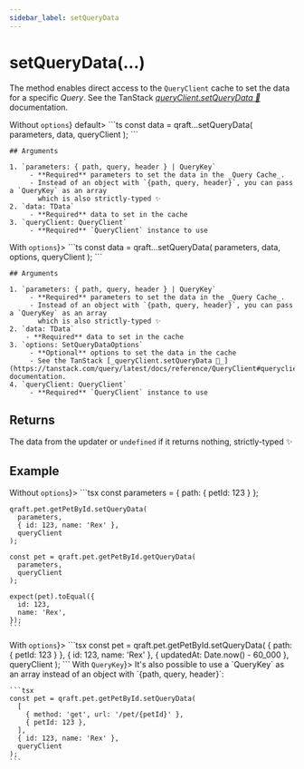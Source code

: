 ```yaml
---
sidebar_label: setQueryData
---
```



# setQueryData(...)

The method enables direct access to the `QueryClient` cache to set the data for a specific _Query_.
See the TanStack [_queryClient.setQueryData 🌴_](https://tanstack.com/query/latest/docs/reference/QueryClient#queryclientsetquerydata) documentation.

<Tabs>
  <TabItem value="without-options" label={<span style={{verticalAlign: 'middle'}}>Without <code>options</code></span>} default>
    ```ts
    const data = qraft.<service>.<operation>.setQueryData(
      parameters,
      data,
      queryClient
    );
    ```

    ## Arguments

    1. `parameters: { path, query, header } | QueryKey`
         - **Required** parameters to set the data in the _Query Cache_.
         - Instead of an object with `{path, query, header}`, you can pass a `QueryKey` as an array
           which is also strictly-typed ✨
    2. `data: TData`
         - **Required** data to set in the cache
    3. `queryClient: QueryClient`
         - **Required** `QueryClient` instance to use
  </TabItem>
  <TabItem value="with-options" label={<span style={{verticalAlign: 'middle'}}>With <code>options</code></span>}>
    ```ts
    const data = qraft.<service>.<operation>.setQueryData(
      parameters,
      data,
      options,
      queryClient
    );
    ```

    ## Arguments

    1. `parameters: { path, query, header } | QueryKey`
         - **Required** parameters to set the data in the _Query Cache_.
         - Instead of an object with `{path, query, header}`, you can pass a `QueryKey` as an array
           which is also strictly-typed ✨
    2. `data: TData`
        - **Required** data to set in the cache
    3. `options: SetQueryDataOptions`
         - **Optional** options to set the data in the cache
         - See the TanStack [_queryClient.setQueryData 🌴_](https://tanstack.com/query/latest/docs/reference/QueryClient#queryclientsetquerydata) documentation.
    4. `queryClient: QueryClient`
         - **Required** `QueryClient` instance to use
  </TabItem>
</Tabs>

## Returns

The data from the updater or `undefined` if it returns nothing, strictly-typed ✨

## Example

<Tabs>
  <TabItem value="without-options" label={<span style={{verticalAlign: 'middle'}}>Without <code>options</code></span>}>
    ```tsx
    const parameters = { path: { petId: 123 } };

    qraft.pet.getPetById.setQueryData(
      parameters,
      { id: 123, name: 'Rex' },
      queryClient
    );

    const pet = qraft.pet.getPetById.getQueryData(
      parameters,
      queryClient
    );

    expect(pet).toEqual({
      id: 123,
      name: 'Rex',
    });
    ```
  </TabItem>
  <TabItem value="with-options" label={<span style={{verticalAlign: 'middle'}}>With <code>options</code></span>}>
    ```tsx
    const pet = qraft.pet.getPetById.setQueryData(
      { path: { petId: 123 } },
      { id: 123, name: 'Rex' },
      { updatedAt: Date.now() - 60_000 },
      queryClient
    );
    ```
  </TabItem>
  <TabItem value="with-query-key" label={<span style={{verticalAlign: 'middle'}}>With <code>QueryKey</code></span>}>
    It's also possible to use a `QueryKey` as an array instead of an object with `{path, query, header}`:

    ```tsx
    const pet = qraft.pet.getPetById.setQueryData(
      [
        { method: 'get', url: '/pet/{petId}' },
        { petId: 123 },
      ],
      { id: 123, name: 'Rex' },
      queryClient
    );
    ```
  </TabItem>
</Tabs>
